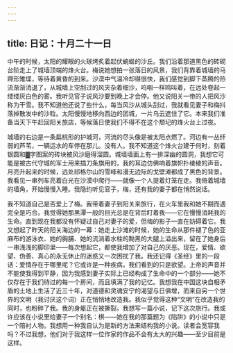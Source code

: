 ```yaml
---
---
---
```

title: 日记：十月二十一日
---




中午的时候，太阳的耀眼的火球烤炙着起伏蜿蜒的沙丘。我们沿着那道黑色的砖砌台阶走上了城墙顶端的烽火台。梅说她想拍一张落日的风景，我们背靠着城墙的马蹄形雉堞，等待着黄昏的到来。沙漠中气温冷却得很快，我们感觉到脚下蒸腾的热流渐渐消退了，从城墙上空刮过的风夹杂着细沙，呜咽一样鸣叫着，在远处卷起一缕缕灰白色的雾。我听见官子说风沙要到晚上才会停。他又说阳关一带的人把风沙称为干雪。我不知道他还说了些什么，每当风沙从城头刮过，我就看见妻子和梅抖落掉散发中的沙粒。太阳慢慢地移向西边的团城，一片乌云遮住了它。本来我们准备当天下午赶回阳关旅店，等候落日使我们不得不在这个颓圮的烽火台上过夜。

城墙的右边是一条扁桃形的护城河，河流的尽头像是被太阳点燃了。河边有一丛纤弱的芦苇，一辆运水的车停在那儿。没有人。我不知道这个烽火台建于何时，刻着银圆和▓字图案的砖块被风沙磨得溜圆。城墙墙面上有一排深幽的圆洞，我想它可能是被古代守城的军士用来插刀条旗用的，我的耳边仿佛响着旗帜扑棱棱的声音。月亮升起来的时候，远处祁格尔山的雪峰和漫无边际的戈壁滩都成了黑色的背景。我看见一串列车亮着白光在沙漠中爬行——就像一个人提着灯笼在走。我倚着城墙的墙角，开始慢慢入睡。我隐约听见官子，梅，还有我的妻子都在悄然说话。

我不知道自己是否爱上了梅。我带着妻子到阳关来旅行，在火车里我和她不期而遇完全是巧合。我觉得她那黑潭一般的目光总是在背后盯着我——它在慢慢消耗我的生命。直到现在我都没有怀疑过自己对妻子的爱，但梅的影子一直在妨碍着它。我又想起了昨天的阳关海边的一幕：她走上沙滩的时候，她的生命从那件褪了色的亚麻布的游泳衣、她的胸脯、她的流淌着水柱的黝黑的大腿上溢出来，留在了她身后一串浅浅的脚印里——每次想起它，都使我增加了对自己的厌恶。现在，爱情、欲望、伪善、真心的永无休止的迷惑又一次困扰了我。我还记得《圣经》里的一段话：爱情存在于哪里呢？它或许是一种疾病，我们看到的只是欲望。上帝的声音并不能使我得到平静，因为我感到妻子实际上已经构成了生命中的一个部分——她不仅存在于我们待过的每一个房间，而且填满了我的记忆。我想我在中国这块自相矛盾的土地上生活了近三十年，对道德和灵魂安宁的渴望与日俱增，而来自另一个世界的文明（我讨厌这个词）正在悄悄地改造我。我似乎觉得这种“文明”在改造我的同时，也粉碎了我。我的身躯正在被撕裂。我想写一篇小说，记下这次旅行。我或许应该在小说里给妻子一个别名：棋——她在我的那篇题为《陷阱》的小说中只是一个陪衬人物。我想用一种我自认为是新的方法来结构我的小说。读者会宽容我吗？不过我想，他们对于我这样一位作家的作品不会有太大的兴趣——至少目前是这样。